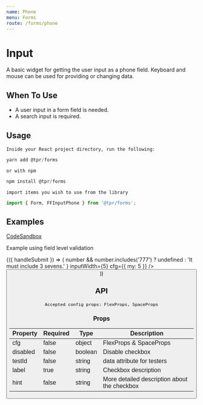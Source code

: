 ```yaml
---
name: Phone
menu: Forms
route: /forms/phone
---
```



# Input

A basic widget for getting the user input as a phone field. Keyboard and mouse can be used for providing or changing data.

## When To Use

- A user input in a form field is needed.
- A search input is required.

## Usage

`Inside your React project directory, run the following:`

```js
yarn add @tpr/forms
```

`or with npm`

```js
npm install @tpr/forms
```

`import items you wish to use from the library`

```js
import { Form, FFInputPhone } from '@tpr/forms';
```

## Examples

[CodeSandbox](https://codesandbox.io)

Example using field level validation

<Playground>
	<Form onSubmit={console.log}>
		{({ handleSubmit }) => (
			<form onSubmit={handleSubmit}>
				<FFInputPhone
					name="phone_number"
					label="Phone Number"
					placeholder="07543 221 321"
					hint="Must be a UK number and 11 digits long"
					validate={(number) =>
						number && number.includes('777')
							? undefined
							: 'It must include 3 sevens.'
					}
					inputWidth={5}
					cfg={{ my: 5 }}
				/>
				<button type="submit" style={{ display: 'none' }} children="Submit" />
			</form>
		)}
	</Form>
</Playground>

## API

```
Accepted config props: FlexProps, SpaceProps
```

### Props

| Property | Required | Type    | Description                                  |
| -------- | -------- | ------- | -------------------------------------------- |
| cfg      | false    | object  | FlexProps & SpaceProps                       |
| disabled | false    | boolean | Disable checkbox                             |
| testId   | false    | string  | data attribute for testers                   |
| label    | true     | string  | Checkbox description                         |
| hint     | false    | string  | More detailed description about the checkbox |
